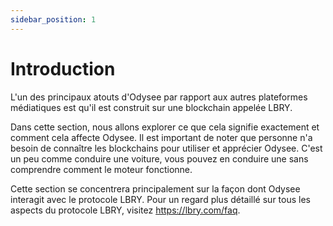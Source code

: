 ---
sidebar_position: 1
---

# Introduction

L'un des principaux atouts d'Odysee par rapport aux autres plateformes médiatiques est qu'il est construit sur une blockchain appelée LBRY.

Dans cette section, nous allons explorer ce que cela signifie exactement et comment cela affecte Odysee. Il est important de noter que personne n'a besoin de connaître les blockchains pour utiliser et apprécier Odysee. C'est un peu comme conduire une voiture, vous pouvez en conduire une sans comprendre comment le moteur fonctionne.

Cette section se concentrera principalement sur la façon dont Odysee interagit avec le protocole LBRY. Pour un regard plus détaillé sur tous les aspects du protocole LBRY, visitez https://lbry.com/faq.
